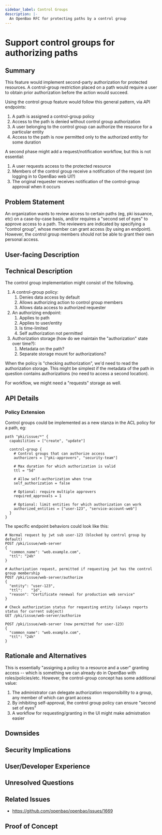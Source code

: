 ```yaml
---
sidebar_label: Control Groups
description: |-
  An OpenBao RFC for protecting paths by a control group
---
```


# Support control groups for authorizing paths

## Summary

This feature would implement second-party authorization for protected
resources. A control-group restriction placed on a path would require
a user to obtain prior authorization before the action would succeed.

Using the control group feature would follow this general pattern, via API
endpoints:

1. A path is assigned a control-group policy
2. Access to the path is denied without control group authorization
3. A user belonging to the control group can authorize the resource for a particular entity
4. Access to the path is now permitted only to the authorized entity for some duration

A second phase might add a request/notification workflow, but this is not essential:
1. A user requests access to the protected resource
2. Members of the control group receive a notification of the request (on logging in to OpenBao web UI?)
3. The original requester receives notification of the control-group approval when it occurs

## Problem Statement

An organization wants to review access to certain paths (eg, pki
issuance, etc) on a case-by-case basis, and/or requires a "second set
of eyes" to approve access to a path. The reviewers are indicated by
specifying a "control group", whose member can grant access (by using
an endpoint). However, the control group members should not be able to
grant their own personal access.

## User-facing Description

## Technical Description

The control group implementation might consist of the following.
1. A control-group policy:
   1. Denies data access by default
   2. Allows authorizing action to control group members
   3. Allows data access to authorized requester
2. An authorizing endpoint:
   1. Applies to path
   2. Applies to user/entity
   3. Is time-limited
   4. Self authorization not permitted
3. Authorization storage (how do we maintain the "authorization" state over time?):
   1. Metadata on the path?
   2. Separate storage mount for authorizations?

When the policy is "checking authorization", we'd need to read the
authorization storage. This might be simplest if the metadata of the
path in question contains authorizations (no need to access a second
location).

For workflow, we might need a "requests" storage as well.

## API Details

### Policy Extension

Control groups could be implemented as a new stanza in the ACL policy for a path, eg:

```
path "pki/issue/*" {
  capabilities = ["create", "update"]

  control-group {
	# Control groups that can authorize access
	authorizers = ["pki-approvers", "security-team"]

	# Max duration for which authorization is valid
	ttl = "5d"

	# Allow self-authorization when true
	self_authorization = false

	# Optional: require multiple approvers
	required_approvals = 1

	# Optional: limit entities for which authorization can work
	authorized_entities = ["user-123", "service-account-web"]
  }
}
```

The specific endpoint behaviors could look like this:

```
# Normal request by jwt sub user-123 (blocked by control group by default)
POST /pki/issue/web-server
{
  "common_name": "web.example.com",
  "ttl": "24h"
}

# Authorization request, permitted if requesting jwt has the control group membership
POST /pki/issue/web-server/authorize
{
  "entity": "user-123",
  "ttl":    "1d",
  "reason": "Certificate renewal for production web service"
}

# Check authorization status for requesting entity (always reports status for current subject)
GET /pki/issue/web-server/authorize

POST /pki/issue/web-server (now permitted for user-123)
{
  "common_name": "web.example.com",
  "ttl": "24h"
}
```

## Rationale and Alternatives

This is essentially "assigning a policy to a resource and a user"
granting access -- which is something we can already do in OpenBao
with roles/policies/etc. However, the control-group concept has some
additional value:

1. The administrator can delegate authorization responsibility to a
   group, any member of which can grant access
2. By inhibiting self-approval, the control group policy can ensure "second set of eyes"
3. A workflow for requesting/granting in the UI might make admistration easier

## Downsides

## Security Implications

## User/Developer Experience

## Unresolved Questions

## Related Issues

- https://github.com/openbao/openbao/issues/1669

## Proof of Concept


